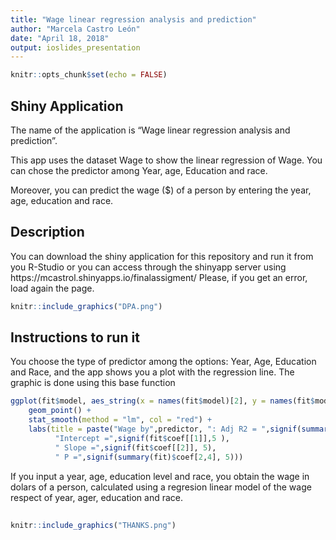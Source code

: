 ```yaml
---
title: "Wage linear regression analysis and prediction"
author: "Marcela Castro León"
date: "April 18, 2018"
output: ioslides_presentation
---
```


```r
knitr::opts_chunk$set(echo = FALSE)
```


## Shiny Application

The name of the application is "Wage linear regression analysis and prediction".

This app uses the dataset Wage to show the linear regression of Wage. You can chose 
the predictor among Year, age, Education and race.

Moreover, you can predict the wage ($) of a person by entering the year, age, education and race.

## Description  

You can download the shiny application for this repository and run it from you R-Studio or you can
access through the shinyapp server using https://mcastrol.shinyapps.io/finalassigment/
Please, if you get an error, load again the page.

```r
knitr::include_graphics("DPA.png")
```


## Instructions to run it 


You choose the type of predictor among the options: Year, Age, Education and Race, and the app shows you a plot with the regression line.
The graphic is done using this base function 
```r
ggplot(fit$model, aes_string(x = names(fit$model)[2], y = names(fit$model)[1])) + 
    geom_point() +
    stat_smooth(method = "lm", col = "red") +
    labs(title = paste("Wage by",predictor, ": Adj R2 = ",signif(summary(fit)$adj.r.squared, 5),
          "Intercept =",signif(fit$coef[[1]],5 ),
          " Slope =",signif(fit$coef[[2]], 5),
          " P =",signif(summary(fit)$coef[2,4], 5)))
```
If you input a year, age, education level and race, you obtain the wage in dolars of a person, 
calculated using a regresion linear model of the wage respect of year, ager, education and race.

##


```r
knitr::include_graphics("THANKS.png")
```


